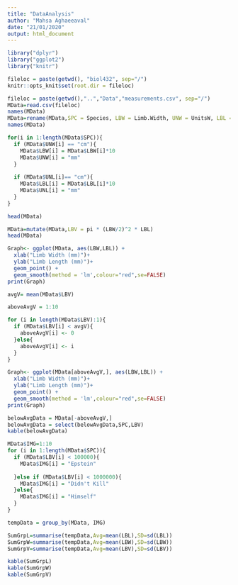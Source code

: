```yaml
---
title: "DataAnalysis"
author: "Mahsa Aghaeeaval"
date: "21/01/2020"
output: html_document
---
```


```r
library("dplyr")
library("ggplot2")
library("knitr")

fileloc = paste(getwd(), "biol432", sep="/")
knitr::opts_knit$set(root.dir = fileloc)
```


```r
fileloc = paste(getwd(),"..","Data","measurements.csv", sep="/")
MData=read.csv(fileloc)
names(MData)
MData=rename(MData,SPC = Species, LBW = Limb.Width, UNW = UnitsW, LBL = Limb.Length, UNL = UnitsL)
names(MData)
```
```r

for(i in 1:length(MData$SPC)){
  if (MData$UNW[i] == "cm"){
    MData$LBW[i] = MData$LBW[i]*10
    MData$UNW[i] = "mm"
  }
  
  if (MData$UNL[i]== "cm"){
    MData$LBL[i] = MData$LBL[i]*10
    MData$UNL[i] = "mm"
  }
}

head(MData)
```
```r
MData=mutate(MData,LBV = pi * (LBW/2)^2 * LBL)
head(MData)
```

```r
Graph<- ggplot(MData, aes(LBW,LBL)) +
  xlab("Limb Width (mm)")+
  ylab("Limb Length (mm)")+
  geom_point() +
  geom_smooth(method = 'lm',colour="red",se=FALSE)
print(Graph)

```
```r
avgV= mean(MData$LBV)

aboveAvgV = 1:10

for (i in length(MData$LBV):1){
  if (MData$LBV[i] < avgV){
    aboveAvgV[i] <- 0
  }else{
    aboveAvgV[i] <- i
  }
}

Graph<- ggplot(MData[aboveAvgV,], aes(LBW,LBL)) +
  xlab("Limb Width (mm)")+
  ylab("Limb Length (mm)")+
  geom_point() +
  geom_smooth(method = 'lm',colour="red",se=FALSE)
print(Graph)

```

```r
belowAvgData = MData[-aboveAvgV,]
belowAvgData = select(belowAvgData,SPC,LBV)
kable(belowAvgData)
```

```r
MData$IMG=1:10
for (i in 1:length(MData$SPC)){
  if (MData$LBV[i] < 100000){
    MData$IMG[i] = "Epstein"
    
  }else if (MData$LBV[i] < 1000000){
    MData$IMG[i] = "Didn't Kill"
  }else{
    MData$IMG[i] = "Himself"
  }
}

tempData = group_by(MData, IMG)

SumGrpL=summarise(tempData,Avg=mean(LBL),SD=sd(LBL))
SumGrpW=summarise(tempData,Avg=mean(LBW),SD=sd(LBW))
SumGrpV=summarise(tempData,Avg=mean(LBV),SD=sd(LBV))

kable(SumGrpL)
kable(SumGrpW)
kable(SumGrpV)
```


